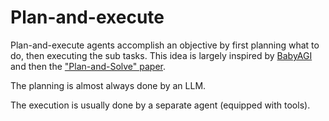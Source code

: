 # Plan-and-execute

Plan-and-execute agents accomplish an objective by first planning what to do, then executing the sub tasks. This idea is largely inspired by [BabyAGI](https://github.com/yoheinakajima/babyagi) and then the ["Plan-and-Solve" paper](https://arxiv.org/abs/2305.04091).

The planning is almost always done by an LLM.

The execution is usually done by a separate agent (equipped with tools).


<Example/>
